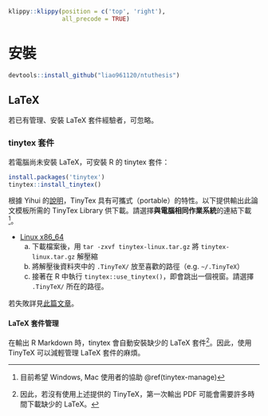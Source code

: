 ```r
klippy::klippy(position = c('top', 'right'),
               all_precode = TRUE)
```

# 安裝 {#install}


```r
devtools::install_github("liao961120/ntuthesis")
```

## LaTeX

若已有管理、安裝 LaTeX 套件經驗者，可忽略。

### tinytex 套件

若電腦尚未安裝 LaTeX，可安裝 R 的 tinytex 套件：

```r
install.packages('tinytex')
tinytex::install_tinytex()
```

根據 Yihui 的[說明](https://yihui.name/en/2018/08/tinytex-flash-drive)，TinyTex 具有可攜式（portable）的特性。以下提供輸出此論文模板所需的 TinyTex Library 供下載。請選擇**與電腦相同作業系統**的連結下載[^help]。

- [Linux x86_64](http://bit.ly/TinyTex-linux)
    a) 下載檔案後，用 `tar -zxvf tinytex-linux.tar.gz` 將 `tinytex-linux.tar.gz` 解壓縮
    a) 將解壓後資料夾中的 `.TinyTeX/` 放至喜歡的路徑（e.g. `~/.TinyTeX`）
    a) 接著在 R 中執行 `tinytex::use_tinytex()`，即會跳出一個視窗。請選擇 `.TinyTeX/` 所在的路徑。
  
  
若失敗詳見[此篇文章](https://yihui.name/en/2018/08/tinytex-flash-drive)。


[^help]: 目前希望 Windows, Mac 使用者的協助 \@ref(tinytex-manage)

#### LaTeX 套件管理 {#tinytex-manage}

在輸出 R Markdown 時，tinytex 會自動安裝缺少的 LaTeX 套件[^lack]。因此，使用 TinyTeX 可以減輕管理 LaTeX 套件的麻煩。


[^lack]: 因此，若沒有使用上述提供的 TinyTeX，第一次輸出 PDF 可能會需要許多時間下載缺少的 LaTeX。

